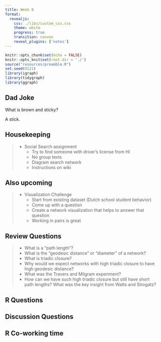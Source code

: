 ```yaml
---
title: Week 8
format: 
  revealjs:
    css: ./libs/custom_css.css
    theme: white
    progress: true
    transition: convex
    reveal_plugins: ['notes']
---
```


```r
knitr::opts_chunk$set(echo = FALSE)
knitr::opts_knit$set(root.dir = './')
source("resources/preamble.R")
set.seed(0121)
library(igraph)
library(tidygraph)
library(ggraph)
```

## Dad Joke

What is brown and sticky?

<span class='fragment'>
A stick.
</span>

## Housekeeping

> - Social Search assignment
>	- Try to find someone with driver's license from HI
>	- No group texts
>	- Diagram search network
>	- Instructions on wiki

## Also upcoming

> - Visualization Challenge
>	- Start from existing dataset (Dutch school student behavior)
>	- Come up with a question
>	- Create a network visualization that helps to answer that question
>	- Working in pairs is great


## Review Questions

> - What is a "path length"?
> - What is the "geodesic distance" or "diameter" of a network?
> - What is triadic closure?
> - Why would we expect networks with high triadic closure to have high geodesic distance?
> - What was the Travers and Milgram experiment?
> - How can we have such high triadic closure but still have short path lengths? What was the key insight from Watts and Strogatz?

## R Questions


## Discussion Questions


## R Co-working time
